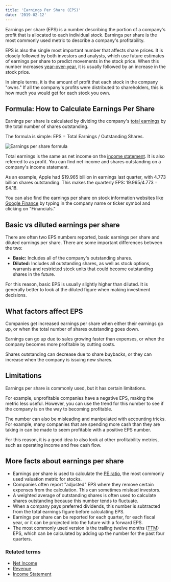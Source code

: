 ---
title: 'Earnings Per Share (EPS)'
date: '2019-02-12'
---

Earnings per share (EPS) is a number describing the portion of a company's profit that is allocated to each individual stock. Earnings per share is the most commonly used metric to describe a company's profitability.

EPS is also the single most important number that affects share prices. It is closely followed by both investors and analysts, which use future estimates of earnings per share to predict movements in the stock price. When this number increases [year-over-year](/term/yoy-year-over-year/), it is usually followed by an increase in the stock price.

In simple terms, it is the amount of profit that each stock in the company "owns." If all the company's profits were distributed to shareholders, this is how much you would get for each stock you own.

## Formula: How to Calculate Earnings Per Share

Earnings per share is calculated by dividing the company's [total earnings](/term/net-income/) by the total number of shares outstanding.

The formula is simple: EPS = Total Earnings / Outstanding Shares.

![Earnings per share formula](https://stockanalysis.com/wp-content/uploads/2019/02/eps-earnings-per-share.png)

Total earnings is the same as net income on the [income statement](/term/income-statement/). It is also referred to as profit. You can find net income and shares outstanding on a company's income statement.

As an example, Apple had $19.965 billion in earnings last quarter, with 4.773 billion shares outstanding. This makes the quarterly EPS: 19.965/4.773 = $4.18.

You can also find the earnings per share on stock information websites like [Google Finance](https://www.google.com/finance) by typing in the company name or ticker symbol and clicking on "Financials."

## Basic vs diluted earnings per share

There are often two EPS numbers reported, basic earnings per share and diluted earnings per share. There are some important differences between the two:

-  **Basic:** Includes all of the company's outstanding shares.
-  **Diluted:** Includes all outstanding shares, as well as stock options, warrants and restricted stock units that could become outstanding shares in the future.

For this reason, basic EPS is usually slightly higher than diluted. It is generally better to look at the diluted figure when making investment decisions.

## What factors affect EPS

Companies get increased earnings per share when either their earnings go up, or when the total number of shares outstanding goes down.

Earnings can go up due to sales growing faster than expenses, or when the company becomes more profitable by cutting costs.

Shares outstanding can decrease due to share buybacks, or they can increase when the company is issuing new shares.

## Limitations

Earnings per share is commonly used, but it has certain limitations.

For example, unprofitable companies have a negative EPS, making the metric less useful. However, you can use the trend for this number to see if the company is on the way to becoming profitable.

The number can also be misleading and manipulated with accounting tricks. For example, many companies that are spending more cash than they are taking in can be made to seem profitable with a positive EPS number.

For this reason, it is a good idea to also look at other profitability metrics, such as operating income and free cash flow.

## More facts about earnings per share

-  Earnings per share is used to calculate the [PE ratio](/term/pe-ratio/), the most commonly used valuation metric for stocks.
-  Companies often report "adjusted" EPS where they remove certain expenses from the calculation. This can sometimes mislead investors.
-  A weighted average of outstanding shares is often used to calculate shares outstanding because this number tends to fluctuate.
-  When a company pays preferred dividends, this number is subtracted from the total earnings figure before calculating EPS.
-  Earnings per share can be reported for each quarter, for each fiscal year, or it can be projected into the future with a forward EPS.
-  The most commonly used version is the trailing twelve months ([TTM](/term/ttm-trailing-twelve-months/)) EPS, which can be calculated by adding up the number for the past four quarters.

### Related terms

-  [Net Income](/term/net-income/)
-  [Revenue](/term/revenue/)
-  [Income Statement](/term/income-statement/)
